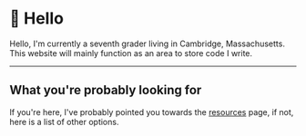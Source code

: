
<title>conradus.io - Home</title>
<link rel="shortcut icon" type="image/jpg" href="Favicon_Image_Location"/>

<Layout>

# 👋 Hello

Hello, I'm currently a seventh grader living in Cambridge, Massachusetts. This website will mainly function as an area to store code I write.

---

## What you're probably looking for

If you're here, I've probably pointed you towards the [resources](/resources/) page, if not, here is a list of other options.

</Layout>